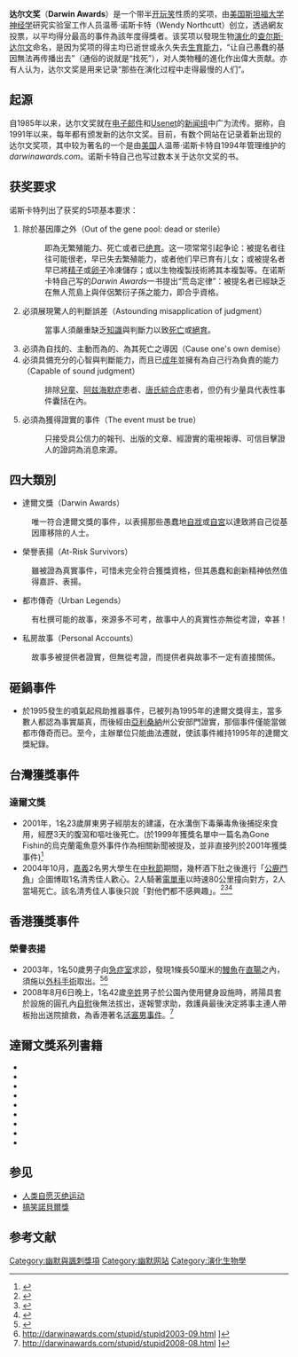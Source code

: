 {{globalize|time=2015-02-17T09:04:23+00:00}}
{{not|達爾文獎章}}
{{Infobox website
| name           = 达尔文奖
| native_name    = Darwin Awards
| native_name_lang = en
| logo           = Darwinaward.png
| url            = {{url|http://www.darwinawards.com/}}
| commercial     = 是
| type           = [[幽默|幽默]]
| language       = [[英语|英语]]
| owner          = 温蒂·诺斯卡特（Wendy Northcutt）
| launch_date    = {{Start date and age|1993}}
| alexa          = 137,718<ref name="alexa_ranking">{{cite web|title=Statistics Summary for darwinawards.com.|url=http://www.alexa.com/siteinfo/darwinawards.com|publisher=[[Alexa_Internet|Alexa Internet]]|accessdate=May 1, 2013|archive-date=2021-03-08|archive-url=https://web.archive.org/web/20210308204558/https://www.alexa.com/siteinfo/darwinawards.com|dead-url=no}}</ref>
| current_status = 活跃（截止2014年9月2日）
}}
'''达尔文奖'''（'''Darwin Awards'''）是一个带半[[开玩笑|开玩笑]]性质的奖项，由[[美国|美国]][[斯坦福大学|斯坦福大学]][[神经学|神经学]]研究实验室工作人员温蒂·诺斯卡特（Wendy Northcutt）创立，透過網友投票，以平均得分最高的事件為該年度得獎者。该奖项以發現生物[[演化|演化]]的[[查尔斯·达尔文|查尔斯·达尔文]]命名，是因为奖项的得主均已逝世或永久失去[[生育能力|生育能力]]，“让自己愚蠢的基因無法再传播出去”（通俗的说就是“找死”），对人类物種的進化作出偉大贡献。亦有人认为，达尔文奖是用来记录“那些在演化过程中走得最慢的人们”。

== 起源 ==

自1985年以来，达尔文奖就在[[电子邮件|电子邮件]]和[[Usenet|Usenet]]的[[新闻组|新闻组]]中广为流传。据称，自1991年以来，每年都有颁发新的达尔文奖。目前，有数个网站在记录着新出现的达尔文奖项，其中较为著名的一个是由[[美国|美国]]人温蒂·诺斯卡特自1994年管理维护的''darwinawards.com''。诺斯卡特自己也写过数本关于达尔文奖的书。

== 获奖要求 ==
诺斯卡特列出了获奖的5项基本要求：
# 除於基因庫之外（Out of the gene pool: dead or sterile）
#: 即為无繁殖能力、死亡或者已[[绝育|绝育]]。这一项常常引起争论：被提名者往往可能很老，早已失去繁殖能力，或者他们早已育有儿女；或被提名者早已將[[精子|精子]]或[[卵子|卵子]]冷凍儲存；或以生物複製技術將其本複製等。在诺斯卡特自己写的''Darwin Awards''一书提出“荒岛定律”：被提名者已經缺乏在無人荒島上與伴侶繁衍子孫之能力，即合乎資格。
# 必須展現驚人的判斷誤差（Astounding misapplication of judgment）
#: 當事人須嚴重缺乏[[知識|知識]]與判斷力以致[[死亡|死亡]]或[[絕育|絕育]]。
# 必須為自找的、主動而為的、為其死亡之導因（Cause one's own demise）
# 必須具備充分的心智與判斷能力，而且已[[成年|成年]]並擁有為自己行為負責的能力（Capable of sound judgment）
#: 排除[[兒童|兒童]]、[[阿兹海默症|阿兹海默症]]患者、[[唐氏綜合症|唐氏綜合症]]患者，但仍有少量具代表性事件囊括在內。
# 必須為獲得證實的事件（The event must be true）
#: 只接受具公信力的報刊、出版的文章、經證實的電視報導、可信目擊證人的證詞為消息來源。

== 四大類別 ==
* 達爾文獎（Darwin Awards）
: 唯一符合達爾文獎的事件，以表揚那些愚蠢地[[自戕|自戕]]或[[自宮|自宮]]以達致將自己從基因庫移除的人士。
* 榮譽表揚（At-Risk Survivors）
: 雖被證為真實事件，可惜未完全符合獲獎資格，但其愚蠢和創新精神依然值得嘉許、表揚。
* 都市傳奇（Urban Legends）
: 有杜撰可能的故事，來源多不可考，故事中人的真實性亦無從考證，幸甚！
* 私房故事（Personal Accounts）
: 故事多被提供者證實，但無從考證，而提供者與故事不一定有直接關係。

== 砸鍋事件 ==
* 於1995發生的噴氣起飛助推器事件，已被列為1995年的達爾文獎得主，當多數人都認為事實屬真，而後經由[[亞利桑納|亞利桑納]]州公安部門證實，那個事件僅能當做都市傳奇而已。至今，主辦單位只能曲法遷就，使該事件維持1995年的達爾文獎紀錄。

== 台灣獲獎事件 ==
===達爾文獎===
* 2001年，1名23歲屏東男子經朋友的建議，在水溝倒下毒藥毒魚後捕捉來食用，經歷3天的腹瀉和嘔吐後死亡。(於1999年獲獎名單中一篇名為Gone Fishin的烏克蘭電魚意外事件作為相關新聞被提及，並非直接列於2001年獲獎事件)<ref>{{Cite web|title=1999 Darwin Awards:Gone Fishin'|url=https://darwinawards.com/darwin/darwin1999-10.html|access-date=2022-06-02|publisher=DarwinAwards.com © 1994 - 2012}}</ref>
* 2004年10月，[[嘉義縣|嘉義]]2名男大學生在[[中秋節|中秋節]]期間，幾杯酒下肚之後進行「[[膽小鬼博弈|公鹿鬥角]]」企圖博取1名清秀佳人歡心。2人騎著[[電單車|電單車]]以時速80公里撞向對方，2人當場死亡。該名清秀佳人事後只說「對他們都不感興趣」。<ref>{{cite web|url=http://darwinawards.com/darwin/darwin2004-14.html|title=2004 Darwin Award: Rutting Contest|author=Wendy Northcutt|work=darwinawards.com|accessdate=18 February 2015|archive-date=2021-03-10|archive-url=https://web.archive.org/web/20210310100622/https://darwinawards.com/darwin/darwin2004-14.html|dead-url=no}}</ref><ref>{{cite news |url= http://www.appledaily.com.tw/appledaily/article/headline/20041014/1304255/ |title=大學生為愛決鬥雙亡 |date=2004-10-14 |publisher=[[蘋果日報_(台灣)|蘋果日報]] |archivedate=2019-12-05|language=zh-tw |archiveurl=https://web.archive.org/web/20191205054652/https://tw.appledaily.com/headline/daily/20041014/1304255/ }}</ref><ref>{{Cite news|url=http://old.ltn.com.tw/2004/new/oct/13/today-so1.htm|title=大學生決鬥 飆車對撞雙亡|author=|date=2004-10-13|work=|publisher=自由時報|accessdate=2020-06-20|language=|format=|archive-date=2020-02-05|archive-url=https://web.archive.org/web/20200205094313/http://old.ltn.com.tw/2004/new/oct/13/today-so1.htm|dead-url=no}}</ref>

== 香港獲獎事件 ==

=== 榮譽表揚 ===

* 2003年，1名50歲男子向[[急症室|急症室]]求診，發現1條長50厘米的[[鰻魚|鰻魚]]在[[直腸|直腸]]之內，須施以[[外科手術|外科手術]]取出。<ref>{{cite web |url=http://csrp.hku.hk/files/1036_3959_1066.pdf |title=存档副本 |accessdate=2013-08-30 |deadurl=yes |archiveurl=https://web.archive.org/web/20131210102422/http://csrp.hku.hk/files/1036_3959_1066.pdf |archivedate=2013-12-10 }}</ref><ref>http://darwinawards.com/stupid/stupid2003-09.html {{Wayback|url=http://darwinawards.com/stupid/stupid2003-09.html |date=20210225054130 }}]</ref>
* 2008年8月6日晚上，1名42歲[[辛姓|辛姓]]男子於公園內使用健身設施時，將陽具套於設施的圓孔內[[自慰|自慰]]後無法拔出，遂報警求助，救護員最後決定將事主連人帶板抬出送院搶救，為香港著名[[活塞男事件|活塞男事件]]。<ref>http://darwinawards.com/stupid/stupid2008-08.html {{Wayback|url=http://darwinawards.com/stupid/stupid2008-08.html |date=20210322213436 }}]</ref>

== 達爾文獎系列書籍 ==
* {{cite book |last = Northcutt |first = Wendy |title = The Darwin Awards: Evolution in Action |year =  2000 |publisher = PLUME (The Penguin Group) |location = [[New_York_City|New York City]] |ISBN = 0-525-94572-5 |url = http://books.google.com/?id=Cowke97r_IkC&printsec=frontcover&dq=darwin+awards#v=onepage&q=darwin%20awards&f=false}}
* {{cite book |last = Northcutt |first = Wendy |title = The Darwin Awards II: Unnatural Selection |year =  2001 |publisher = PLUME (The Penguin Group) |location = [[New_York_City|New York City]] |ISBN = 978-1-1012-1896-9 |url = http://books.google.com/?id=K6Bg7yg1iWsC&printsec=frontcover&dq=darwin+awards#v=onepage&q=darwin%20awards&f=false}}
* {{cite book |last = Northcutt |first = Wendy |title = The Darwin Awards 3: Survival of the Fittest |year =  2003 |publisher = PLUME (The Penguin Group) |location = [[New_York_City|New York City]] |ISBN = 0-525-94773-6 |url = http://books.google.com/?id=RaIF3Pk-LbAC&printsec=frontcover&dq=darwin+awards#v=onepage&q=darwin%20awards&f=false}}
* {{cite book |last = Northcutt |first = Wendy |title = The Darwin Awards: The Descent of Man |year =  2005 |publisher = Running Press Miniature Editions |ISBN = 978-0762425617 |url = http://books.google.com/?id=eBm5AAAACAAJ&dq=darwin+awards}}
* {{cite book |last = Northcutt |first = Wendy |title = The Darwin Awards: Felonious Failures |year =  2005 |publisher = Running Press Miniature Editions |ISBN = 978-0762425624 |url = http://books.google.com/?id=lkxpAAAACAAJ&dq=darwin+awards}}
* {{cite book |last = Northcutt |first = Wendy |title = The Darwin Awards 4: Intelligent Design |year =  2006 |publisher = DUTTON (The Penguin Group) |location = [[New_York_City|New York City]] |ISBN = 978-1-101-21892-1 |url = http://books.google.com/?id=svwKJhYFOl8C&printsec=frontcover&dq=darwin+awards#v=onepage&q=darwin%20awards&f=false}}
* {{cite book |last = Northcutt |first = Wendy |title = The Darwin Awards V: Next Evolution |year =  2008 |publisher = DUTTON (The Penguin Group) |location = [[New_York_City|New York City]] |ISBN = 9780143010333 |url = http://books.google.com/?id=eWhHNwAACAAJ&dq=darwin+awards}}
* {{cite book |last = Northcutt |first = Wendy |title = The Darwin Awards Next Evolution: Chlorinating the Gene Pool |year =  2008 |publisher = DUTTON (The Penguin Group) |location = [[New_York_City|New York City]] |ISBN = 978-1-4406-3677-6 |url = http://books.google.com/?id=0PjwOZ3XFeIC&printsec=frontcover&dq=darwin+awards#v=onepage&q=darwin%20awards&f=false}}
* {{cite book |last = Northcutt |first = Wendy |title = The Darwin Awards: Countdown to Extinction |year =  2010 |publisher = DUTTON (The Penguin Group) |location = [[New_York_City|New York City]] |ISBN = 978-1-101-44465-8 |url = http://books.google.com/?id=tIZY9TsyBPcC&printsec=frontcover&dq=darwin+awards#v=onepage&q=darwin%20awards&f=false}}

== 参见 ==
* [[人类自愿灭绝运动|人类自愿灭绝运动]]
* [[搞笑諾貝爾獎|搞笑諾貝爾獎]]

== 参考文献 ==
{{Reflist|2}}

[[Category:幽默與諷刺獎項|Category:幽默與諷刺獎項]]
[[Category:幽默网站|Category:幽默网站]]
[[Category:演化生物學|Category:演化生物學]]